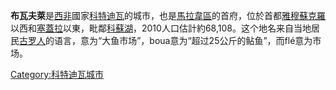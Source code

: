{{Infobox settlement
<!--See the Table at Infobox Settlement for all fields and descriptions of usage-->
<!-- Basic info  ---------------->
|name          =布瓦夫萊
|other_name             =
|native_name            =  <!-- for cities whose native name is not in English -->
|nickname               = 
|settlement_type        =
|motto                  =
<!-- images and maps  ----------->
|image_skyline          =
|imagesize              =
|image_caption          = 
|image_flag             = 
|flag_size              =
|image_seal             = 
|seal_size              =
|image_shield           = 
|shield_size            =
|image_map              = 
|mapsize                =
|map_caption            = 
|pushpin_map            = Côte d'Ivoire<!-- the name of a location map as per http://en.wikipedia.org/wiki/Template:Location_map -->
|pushpin_label_position =bottom
|pushpin_mapsize        =300
|pushpin_map_caption    =
<!-- Location ------------------>
|coordinates_region     = CI
|subdivision_type       = 國家
|subdivision_name       = {{flag|Côte d'Ivoire}}
|subdivision_type1      = 區
|subdivision_name1      = [[馬拉韋區|馬拉韋區]]
|subdivision_type2      =
|subdivision_name2      = 
|subdivision_type3      =
|subdivision_name3      = 
|<!-- Politics ----------------->
|government_footnotes   =
|government_type        =
|leader_title           =
|leader_name            =
|leader_title1          =  <!-- for places with, say, both a mayor and a city manager -->
|leader_name1           =
|established_title      =  <!-- Settled -->
|established_date       = 
<!-- Area    --------------------->
|area_magnitude         = 
|unit_pref                =Imperial <!--Enter: Imperial, if Imperial (metric) is desired-->
|area_footnotes           =
|area_total_km2           = <!-- ALL fields dealing with a measurements are subject to automatic unit conversion-->
|area_land_km2            = <!--See table @ Template:Infobox Settlement for details on automatic unit conversion-->
<!-- Population   ----------------------->
|population_as_of               =2007
|population_footnotes           =
|population_note                =
|population_total               =64 469 
|population_density_km2         =
|population_density_sq_mi       =
|population_metro               =
|population_density_metro_km2   =
|population_density_metro_sq_mi =
|population_blank1_title        =Ethnicities
|population_blank1              =
|population_density_blank1_km2 =   
|population_density_blank1_sq_mi =
<!-- General information  --------------->
|timezone               =[[格林威治時間|格林威治時間]] 
|utc_offset             = +0
|timezone_DST           = 
|utc_offset_DST         = 
|latd=6|latm=59|lats= |latNS=N
|longd=5|longm=45|longs=|longEW=W
|elevation_footnotes    =  <!--for references: use <ref> </ref> tags-->
|elevation_m            = 
|elevation_ft           =
<!-- Area/postal codes & others -------->
|postal_code_type       =  <!-- enter ZIP code, Postcode, Post code, Postal code... -->
|postal_code            =
|area_code              =
|blank_name             =
|blank_info             =
|blank1_name            =
|blank1_info            =
|website                = 
|footnotes              = 
}} 

'''布瓦夫萊'''是[[西非|西非]]國家[[科特迪瓦|科特迪瓦]]的城市，也是[[馬拉韋區|馬拉韋區]]的首府，位於首都[[雅穆蘇克羅|雅穆蘇克羅]]以西和[[塞蓋拉|塞蓋拉]]以東，毗鄰[[科蘇湖|科蘇湖]]，2010人口估計約68,108。这个地名来自当地居民[[古罗人|古罗人]]的语言，意为“大鱼市场”，boua意为“超过25公斤的鲇鱼”，而flé意为市场。

{{coord|6|59|N|5|45|W|display=title|region:CI_type:city_source:GNS-enwiki}}

[[Category:科特迪瓦城市|Category:科特迪瓦城市]]